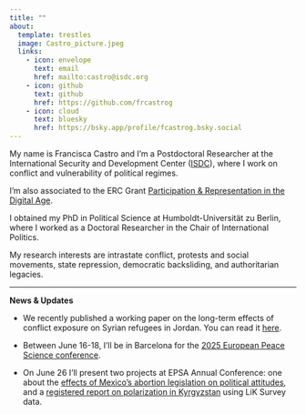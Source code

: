 ---
title: ""
about:
  template: trestles
  image: Castro_picture.jpeg
  links:
    - icon: envelope
      text: email
      href: mailto:castro@isdc.org
    - icon: github
      text: github
      href: https://github.com/frcastrog
    - icon: cloud
      text: bluesky
      href: https://bsky.app/profile/fcastrog.bsky.social
---

My name is Francisca Castro and I'm a Postdoctoral Researcher at the International Security and Development Center ([ISDC](https://isdc.org/)), where I work on conflict and vulnerability of political regimes.

I'm also associated to the ERC Grant [Participation & Representation in the Digital Age](https://www.prd-erc.eu/).

I obtained my PhD in Political Science at Humboldt-Universität zu Berlin, where I worked as a Doctoral Researcher in the Chair of International Politics.

My research interests are intrastate conflict, protests and social movements, state repression, democratic backsliding, and authoritarian legacies.

---

**News & Updates**

- We recently published a working paper on the long-term effects of conflict exposure on Syrian refugees in Jordan. You can read it [here](https://hicn.org/working-paper/431/).

- Between June 16-18, I'll be in Barcelona for the [2025 European Peace Science conference](https://www.europeanpeacescientists.org/jan-tinbergen-european-peace-science-conference/). 

- On June 26 I'll present two projects at EPSA Annual Conference: one about the [effects of Mexico's abortion legislation on political attitudes](https://coms.events/epsa2025/data/abstracts/en/abstract_0518_2243_0139.html?zoom_query=castro&zoom_and=0&presenters=&pres_type=-1&room=-1&date=-1&zoom_sort=0), and a [registered report on polarization in Kyrgyzstan](https://coms.events/epsa2025/data/abstracts/en/abstract_0085_2238_0183.html?zoom_query=castro&zoom_and=0&presenters=&pres_type=-1&room=-1&date=-1&zoom_sort=0) using LiK Survey data.  